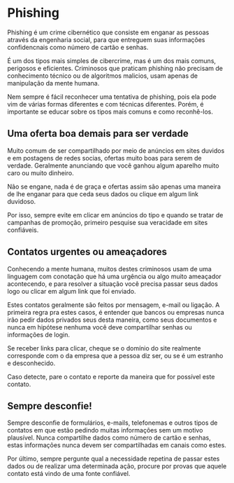 # Phishing

Phishing é um crime cibernético que consiste em enganar as pessoas através da engenharia social, para que entreguem suas informações confidencnais como número de cartão e senhas.

É um dos tipos mais simples de cibercrime, mas é um dos mais comuns, perigosos e eficientes. Criminosos que praticam phishing não precisam de conhecimento técnico ou de algoritmos malicios, usam apenas de manipulação da mente humana.

Nem sempre é fácil reconhecer uma tentativa de phishing, pois ela pode vim de várias formas diferentes e com técnicas diferentes. Porém, é importante se educar sobre os tipos mais comuns e como reconhê-los.

## Uma oferta boa demais para ser verdade

Muito comum de ser compartilhado por meio de anúncios em sites duvidos e em postagens de redes socias, ofertas muito boas para serem de verdade. Geralmente anunciando que você ganhou algum aparelho muito caro ou muito dinheiro.

Não se engane, nada é de graça e ofertas assim são apenas uma maneira de lhe enganar para que ceda seus dados ou clique em algum link duvidoso.

Por isso, sempre evite em clicar em anúncios do tipo e quando se tratar de campanhas de promoção, primeiro pesquise sua veracidade em sites confiáveis.

## Contatos urgentes ou ameaçadores

Conhecendo a mente humana, muitos destes criminosos usam de uma linguagem com conotação que há uma urgência ou algo muito ameaçador acontecendo, e para resolver a situação você precisa passar seus dados logo ou clicar em algum link que foi enviado.

Estes contatos geralmente são feitos por mensagem, e-mail ou ligação. A primeira regra pra estes casos, é entender que bancos ou empresas nunca irão pedir dados privados seus desta maneira, como seus documentos e nunca em hipótese nenhuma você deve compartilhar senhas ou informações de login.

Se receber links para clicar, cheque se o domínio do site realmente corresponde com o da empresa que a pessoa diz ser, ou se é um estranho e desconhecido.

Caso detecte, pare o contato e reporte da maneira que for possível este contato.

## Sempre desconfie!

Sempre desconfie de formulários, e-mails, telefonemas e outros tipos de contatos em que estão pedindo muitas informações sem um motivo plausível. Nunca compartilhe dados como número de cartão e senhas, estas informações nunca devem ser compartilhadas em canais como estes.

Por último, sempre pergunte qual a necessidade repetina de passar estes dados ou de realizar uma determinada ação, procure por provas que aquele contato está vindo de uma fonte confiável.

